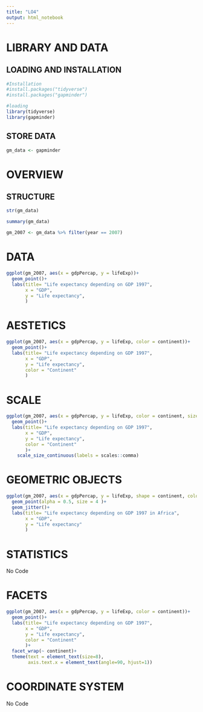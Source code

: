 ---
title: "LO4"
output: html_notebook
---


# LIBRARY AND DATA
## LOADING AND INSTALLATION
```{r}
#Installation
#install.packages("tidyverse")
#install.packages("gapminder")
```

```{r}
#loading 
library(tidyverse)
library(gapminder)
```

## STORE DATA
```{r}
gm_data <- gapminder
```

# OVERVIEW
## STRUCTURE

```{r}
str(gm_data)
```

```{r}
summary(gm_data)
```

```{r}
gm_2007 <- gm_data %>% filter(year == 2007)

```


# DATA

```{r}
ggplot(gm_2007, aes(x = gdpPercap, y = lifeExp))+
  geom_point()+
  labs(title= "Life expectancy depending on GDP 1997",
       x = "GDP",
       y = "Life expectancy",
       )
```


# AESTETICS
```{r}
ggplot(gm_2007, aes(x = gdpPercap, y = lifeExp, color = continent))+
  geom_point()+
  labs(title= "Life expectancy depending on GDP 1997",
       x = "GDP",
       y = "Life expectancy",
       color = "Continent"
       )
```


# SCALE
```{r}
ggplot(gm_2007, aes(x = gdpPercap, y = lifeExp, color = continent, size = pop))+
  geom_point()+
  labs(title= "Life expectancy depending on GDP 1997",
       x = "GDP",
       y = "Life expectancy",
       color = "Continent"
       )+
    scale_size_continuous(labels = scales::comma)
```


# GEOMETRIC OBJECTS
```{r}
ggplot(gm_2007, aes(x = gdpPercap, y = lifeExp, shape = continent, color = continent))+
  geom_point(alpha = 0.5, size = 4 )+
  geom_jitter()+
  labs(title= "Life expectancy depending on GDP 1997 in Africa",
       x = "GDP",
       y = "Life expectancy"
       )
```

# STATISTICS

No Code

# FACETS
```{r}
ggplot(gm_2007, aes(x = gdpPercap, y = lifeExp, color = continent))+
  geom_point()+
  labs(title= "Life expectancy depending on GDP 1997",
       x = "GDP",
       y = "Life expectancy",
       color = "Continent"
       )+
  facet_wrap(~ continent)+
  theme(text = element_text(size=8),
        axis.text.x = element_text(angle=90, hjust=1))
```

# COORDINATE SYSTEM

No Code









